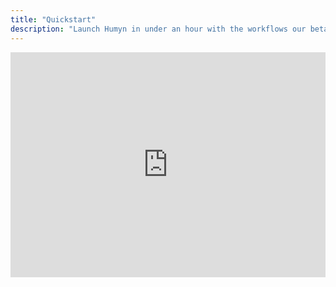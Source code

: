 ```yaml
---
title: "Quickstart"
description: "Launch Humyn in under an hour with the workflows our beta teams follow"
---
```


<iframe
  width="100%"
  height="360"
  src="https://www.youtube.com/embed/dC7AQQMEh0k?si=-mUzKJ5_ByZYwPnm"
  title="Humyn demo"
  frameBorder="0"
  allow="accelerometer; autoplay; clipboard-write; encrypted-media; gyroscope; picture-in-picture; web-share"
  referrerPolicy="strict-origin-when-cross-origin"
  allowFullScreen
  style={{ marginBottom: "2rem", borderRadius: "1rem", boxShadow: "0 24px 70px rgba(15, 23, 42, 0.18)" }}
/>

<Callout>
Run through these five moves to go from sign-up to actionable insight in a single session.
</Callout>

## Launch in five moves

<Columns cols={2}>
  <Card title="1. Sign in or create your account" icon="key">
    Accept the invite or create a workspace, enable 2FA, and invite teammates who will review findings with you.
  </Card>
  <Card title="2. Create a new project" icon="folder-plus">
    Click `New project`, select an icon, set a clear name, and add a short description so everyone knows the lens you’re watching.
  </Card>
  <Card title="3. Open Add Comments" icon="comment-plus">
    Jump into the Add Comments tab to define the research topic and the POV you want Humyn to monitor.
  </Card>
  <Card title="4. Add keywords & Reddit sources" icon="list-check">
    Enter the keywords, phrases, and Reddit URLs that capture your audience so Humyn ingests the right threads.
  </Card>
  <Card title="5. Explore or Chat for insight" icon="sparkles">
    Head to `Explore` for community-wide patterns or `Chat` to ask follow-up questions and unlock takeaways fast.
  </Card>
</Columns>

## Workspace setup ritual

<Columns cols={2}>
  <Card title="Keep the system clean" icon="wand-magic">
    Standardize workspace name, brand color, and timezone so reports look consistent when exported or shared.
  </Card>
  <Card title="Clarify ownership" icon="people-group">
    Assign who monitors daily vs. weekly, and tag collaborators by function so alerts land with the right person.
  </Card>
  <Card title="Template the recap" icon="note-sticky">
    Save a baseline report layout—hero insight, supporting quotes, open questions—so every update follows the same rhythm.
  </Card>
  <Card title="Front-load governance" icon="shield-halved">
    Agree on approval thresholds and review cadence before scaling ingestion to avoid rework later.
  </Card>
</Columns>

---

## Starter Prompts

<Callout>
Use these to prove immediate value—duplicate and tweak the language to match your product pillar, then explore more in the <a href="../core-features/chat-with-hue">Chat with Hue</a> prompt library.
</Callout>

| Prompt | Outcome | Suggested Owner |
| --- | --- | --- |
| “Summarize adoption blockers for AI research tools” | Direction for activation sprints. | Product/Design |
| “Collect praise quotes about research workflows” | Messaging for landing pages and sales decks. | Marketing |
| “Identify objections from enterprise buyers” | Enablement insight for sales calls. | GTM |

---

## First Week Goals

- Publish one spotlight insight with supporting quotes.  
- Capture three bookmarked threads for deep dives.  
- Sync with stakeholders to align on emerging opportunities.

<Callout>
Record a Loom or capture a dashboard screenshot of your first win and pin it to the workspace so new collaborators ramp quickly.
</Callout>

## Next Steps

- Document ownership, governance, and rituals in your internal workspace wiki.  
- Explore each intelligence surface starting with the [Dashboard](../core-features/dashboard).  
- Share learnings with the team in the Humyn [Discord community](https://discord.gg/bycbt28zpk) for fast feedback.
